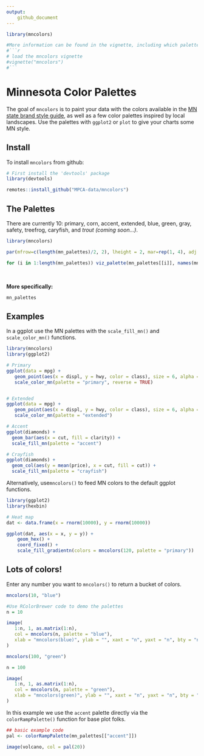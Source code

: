 ```yaml
---
output:
    github_document
---
```


```r
library(mncolors)

#More information can be found in the vignette, including which palettes work best for those with impaired colour vision.
#```r
# load the mncolors vignette
#vignette("mncolors")
#```

```

# Minnesota Color Palettes

The goal of `mncolors` is to paint your data with the colors available in the [MN state brand style guide](https://mn.gov/portal/brand/style-guide/colors/), as well as a few color palettes inspired by local landscapes. Use the palettes with `ggplot2` or `plot` to give your charts some MN style.

## Install

To install `mncolors` from github:

```r
# First install the 'devtools' package
library(devtools)

remotes::install_github("MPCA-data/mncolors")
```

## The Palettes

There are currently 10: primary, corn, accent, extended, blue, green, gray, safety, treefrog, caryfish, and _trout (coming soon...)_.

```r
library(mncolors)

par(mfrow=c(length(mn_palettes)/2, 2), lheight = 2, mar=rep(1, 4), adj = 0)

for (i in 1:length(mn_palettes)) viz_palette(mn_palettes[[i]], names(mn_palettes)[i])
```

<br>

**More specifically:**

```r
mn_palettes
```



## Examples

In a ggplot use the MN palettes with the `scale_fill_mn()` and `scale_color_mn()` functions.

```r
library(mncolors)
library(ggplot2)

# Primary
ggplot(data = mpg) +   
   geom_point(aes(x = displ, y = hwy, color = class), size = 6, alpha = 0.7) +
   scale_color_mn(palette = "primary", reverse = TRUE)


# Extended
ggplot(data = mpg) +   
   geom_point(aes(x = displ, y = hwy, color = class), size = 6, alpha = 0.7) +
   scale_color_mn(palette = "extended")

# Accent
ggplot(diamonds) + 
  geom_bar(aes(x = cut, fill = clarity)) +
  scale_fill_mn(palette = "accent")

# Crayfish
ggplot(diamonds) + 
  geom_col(aes(y = mean(price), x = cut, fill = cut)) +
  scale_fill_mn(palette = "crayfish")

```


Alternatively, use`mncolors()` to feed MN colors to the default ggplot functions.

```r
library(ggplot2)
library(hexbin)

# Heat map
dat <- data.frame(x = rnorm(10000), y = rnorm(10000))

ggplot(dat, aes(x = x, y = y)) +
    geom_hex() + 
    coord_fixed() +
    scale_fill_gradientn(colors = mncolors(120, palette = "primary"))


```


## Lots of colors!

Enter any number you want to `mncolors()` to return a bucket of colors.
```r
mncolors(10, "blue")
```


```r
#Use RColorBrewer code to demo the palettes
n = 10

image(
   1:n, 1, as.matrix(1:n),
   col = mncolors(n, palette = "blue"),
   xlab = "mncolors(blue)", ylab = "", xaxt = "n", yaxt = "n", bty = "n"
)
```


```r
mncolors(100, "green")
```

```r
n = 100

image(
   1:n, 1, as.matrix(1:n),
   col = mncolors(n, palette = "green"),
   xlab = "mncolors(green)", ylab = "", xaxt = "n", yaxt = "n", bty = "n"
)
```



In this example we use the `accent` palette directly via the `colorRampPalette()` function for base plot folks. 

```r
## basic example code
pal <- colorRampPalette(mn_palettes[["accent"]])

image(volcano, col = pal(20))
```


